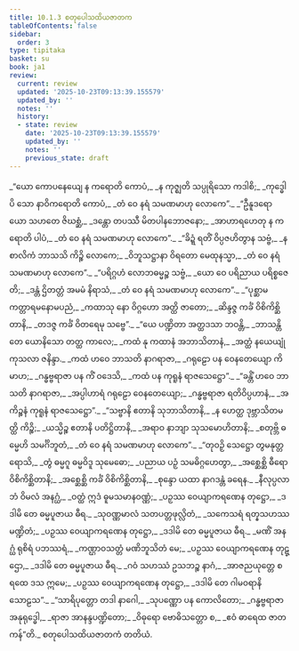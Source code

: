 ```yaml
---
title: 10.1.3 စတုပေါသထိယဇာတက
tableOfContents: false
sidebar:
  order: 3
type: tipitaka
basket: su
book: ja1
review:
  current: review
  updated: '2025-10-23T09:13:39.155579'
  updated_by: ''
  notes: ''
  history:
  - state: review
    date: '2025-10-23T09:13:39.155579'
    updated_by: ''
    notes: ''
    previous_state: draft
---
```



<ReviewStatus review={frontmatter.review} showDetails={true} />

<HypothesisAnnotation frontmatter={frontmatter} />

<DynamicBreadcrumb />

<Division number="24" book="ja1" e="ch" v="22" p="203">

<Paragraph number="1934" type="verses" book="ja1">
_“ယော ကောပနေယျေ န ကရောတိ ကောပံ,_  
_န ကုဇ္ဈတိ သပ္ပုရိသော ကဒါစိ;_  
_ကုဒ္ဓေါပိ သော နာဝိကရောတိ ကောပံ,_  
_တံ ဝေ နရံ သမဏမာဟု လောကေ”._  

</Paragraph>

</Division>
<Division number="25" book="ja1" e="ch" v="22" p="203">

<Paragraph number="1935" type="verses" book="ja1">
_“ဦနူဒရော ယော သဟတေ ဇိဃစ္ဆံ,_  
_ဒန္တော တပဿီ မိတပါနဘောဇနော;_  
_အာဟာရဟေတု န ကရောတိ ပါပံ,_  
_တံ ဝေ နရံ သမဏမာဟု လောကေ”._  

</Paragraph>

</Division>
<Division number="26" book="ja1" e="ch" v="22" p="203">

<Paragraph number="1936" type="verses" book="ja1">
_“ခိဍ္ဍံ ရတိံ ဝိပ္ပဇဟိတွာန သဗ္ဗံ,_  
_န စာလိကံ ဘာသသိ ကိဉ္စိ လောကေ;_  
_ဝိဘူသဋ္ဌာနာ ဝိရတော မေထုနသ္မာ,_  
_တံ ဝေ နရံ သမဏမာဟု လောကေ”._  

</Paragraph>

</Division>
<Division number="27" book="ja1" e="ch" v="22" p="203">

<Paragraph number="1937" type="verses" book="ja1">
_“ပရိဂ္ဂဟံ လောဘဓမ္မဉ္စ သဗ္ဗံ,_  
_ယော ဝေ ပရိညာယ ပရိစ္စဇေတိ;_  
_ဒန္တံ ဌိတတ္တံ အမမံ နိရာသံ,_  
_တံ ဝေ နရံ သမဏမာဟု လောကေ”._  

</Paragraph>

</Division>
<Division number="28" book="ja1" e="ch" v="22" p="203">

<Paragraph number="1938" type="verses" book="ja1">
_“ပုစ္ဆာမ ကတ္တာရမနောမပညံ,_  
_ကထာသု နော ဝိဂ္ဂဟော အတ္ထိ ဇာတော;_  
_ဆိန္ဒဇ္ဇ ကင်္ခံ ဝိစိကိစ္ဆိတာနိ,_  
_တဒဇ္ဇ ကင်္ခံ ဝိတရေမု သဗ္ဗေ”._  

</Paragraph>

</Division>
<Division number="29" book="ja1" e="ch" v="22" p="204">

<Paragraph number="1939" type="verses" book="ja1">
_“ယေ ပဏ္ဍိတာ အတ္ထဒသာ ဘဝန္တိ,_  
_ဘာသန္တိ တေ ယောနိသော တတ္ထ ကာလေ;_  
_ကထံ နု ကထာနံ အဘာသိတာနံ,_  
_အတ္ထံ နယေယျုံ ကုသလာ ဇနိန္ဒာ._  

</Paragraph>

</Division>
<Division number="30" book="ja1" e="ch" v="22" p="204">

<Paragraph number="1940" type="verses" book="ja1">
_ကထံ ဟဝေ ဘာသတိ နာဂရာဇာ,_  
_ဂရုဠော ပန ဝေနတေယျော ကိမာဟ;_  
_ဂန္ဓဗ္ဗရာဇာ ပန ကိံ ဝဒေသိ,_  
_ကထံ ပန ကုရူနံ ရာဇသေဋ္ဌော”._  

</Paragraph>

</Division>
<Division number="31" book="ja1" e="ch" v="22" p="204">

<Paragraph number="1941" type="verses" book="ja1">
_“ခန္တိံ ဟဝေ ဘာသတိ နာဂရာဇာ,_  
_အပ္ပါဟာရံ ဂရုဠော ဝေနတေယျော;_  
_ဂန္ဓဗ္ဗရာဇာ ရတိဝိပ္ပဟာနံ,_  
_အကိဉ္စနံ ကုရူနံ ရာဇသေဋ္ဌော”._  

</Paragraph>

</Division>
<Division number="32" book="ja1" e="ch" v="22" p="204">

<Paragraph number="1942" type="verses" book="ja1">
_“သဗ္ဗာနိ ဧတာနိ သုဘာသိတာနိ,_  
_န ဟေတ္ထ ဒုဗ္ဘာသိတမတ္ထိ ကိဉ္စိ;_  
_ယသ္မိဉ္စ ဧတာနိ ပတိဋ္ဌိတာနိ,_  
_အရာဝ နာဘျာ သုသမောဟိတာနိ;_  
_စတုဗ္ဘိ ဓမ္မေဟိ သမင်္ဂိဘူတံ,_  
_တံ ဝေ နရံ သမဏမာဟု လောကေ”._  

</Paragraph>

</Division>
<Division number="33" book="ja1" e="ch" v="22" p="204">

<Paragraph number="1943" type="verses" book="ja1">
_“တုဝဉှိ သေဋ္ဌော တွမနုတ္တရောသိ,_  
_တွံ ဓမ္မဂူ ဓမ္မဝိဒူ သုမေဓော;_  
_ပညာယ ပဉှံ သမဓိဂ္ဂဟေတွာ,_  
_အစ္ဆေစ္ဆိ ဓီရော ဝိစိကိစ္ဆိတာနိ;_  
_အစ္ဆေစ္ဆိ ကင်္ခံ ဝိစိကိစ္ဆိတာနိ,_  
_စုန္ဒော ယထာ နာဂဒန္တံ ခရေန._  

</Paragraph>

</Division>
<Division number="34" book="ja1" e="ch" v="22" p="204">

<Paragraph number="1944" type="verses" book="ja1">
_နီလုပ္ပလာဘံ ဝိမလံ အနဂ္ဃံ,_  
_ဝတ္ထံ ဣဒံ ဓူမသမာနဝဏ္ဏံ;_  
_ပဉှဿ ဝေယျာကရဏေန တုဋ္ဌော,_  
_ဒဒါမိ တေ ဓမ္မပူဇာယ ဓီရ._  

</Paragraph>

</Division>
<Division number="35" book="ja1" e="ch" v="22" p="205">

<Paragraph number="1945" type="verses" book="ja1">
_သုဝဏ္ဏမာလံ သတပတ္တဖုလ္လိတံ,_  
_သကေသရံ ရတ္နသဟဿမဏ္ဍိတံ;_  
_ပဉှဿ ဝေယျာကရဏေန တုဋ္ဌော,_  
_ဒဒါမိ တေ ဓမ္မပူဇာယ ဓီရ._  

</Paragraph>

</Division>
<Division number="36" book="ja1" e="ch" v="22" p="205">

<Paragraph number="1946" type="verses" book="ja1">
_မဏိံ အနဂ္ဃံ ရုစိရံ ပဘဿရံ,_  
_ကဏ္ဌာဝသတ္တံ မဏိဘူသိတံ မေ;_  
_ပဉှဿ ဝေယျာကရဏေန တုဋ္ဌော,_  
_ဒဒါမိ တေ ဓမ္မပူဇာယ ဓီရ._  

</Paragraph>

</Division>
<Division number="37" book="ja1" e="ch" v="22" p="205">

<Paragraph number="1947" type="verses" book="ja1">
_ဂဝံ သဟဿံ ဥသဘဉ္စ နာဂံ,_  
_အာဇညယုတ္တေ စ ရထေ ဒသ ဣမေ;_  
_ပဉှဿ ဝေယျာကရဏေန တုဋ္ဌော,_  
_ဒဒါမိ တေ ဂါမဝရာနိ သောဠသ”._  

</Paragraph>

</Division>
<Division number="38" book="ja1" e="ch" v="22" p="205">

<Paragraph number="1948" type="verses" book="ja1">
_“သာရိပုတ္တော တဒါ နာဂေါ,_  
_သုပဏ္ဏော ပန ကောလိတော;_  
_ဂန္ဓဗ္ဗရာဇာ အနုရုဒ္ဓေါ,_  
_ရာဇာ အာနန္ဒပဏ္ဍိတော;_  
_ဝိဓုရော ဗောဓိသတ္တော စ,_  
_ဧဝံ ဓာရေထ ဇာတကန်”တိ._  


</Paragraph>
</Division>

<Paragraph number="1949" type="center" book="ja1">
စတုပေါသထိယဇာတကံ တတိယံ.
</Paragraph>
